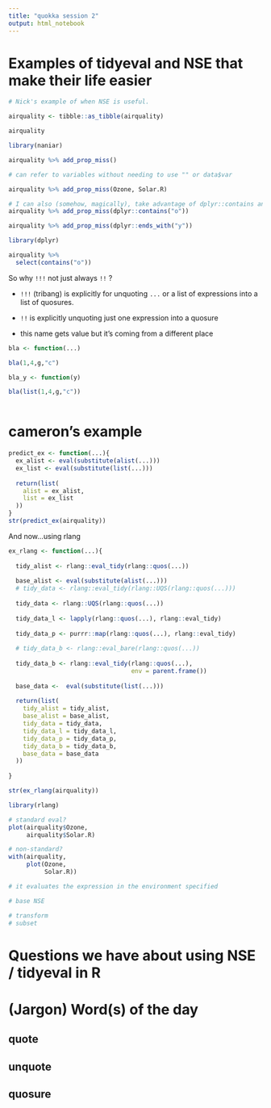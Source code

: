 ```yaml
---
title: "quokka session 2"
output: html_notebook
---
```


# Examples of tidyeval and NSE that make their life easier

```r
# Nick's example of when NSE is useful.

airquality <- tibble::as_tibble(airquality)

airquality

library(naniar)

airquality %>% add_prop_miss()

# can refer to variables without needing to use "" or data$var

airquality %>% add_prop_miss(Ozone, Solar.R)

# I can also (somehow, magically), take advantage of dplyr::contains and friends
airquality %>% add_prop_miss(dplyr::contains("o"))

airquality %>% add_prop_miss(dplyr::ends_with("y"))

library(dplyr)

airquality %>%
  select(contains("o"))

```

So why `!!!` not just always `!!` ?

- `!!!` (tribang) is explicitly for unquoting `...` or a list of expressions into a list of quosures.

- `!!` is explicitly unquoting just one expression into a quosure

- this name gets value but it's coming from a different place

```r
bla <- function(...)

bla(1,4,g,"c")

bla_y <- function(y)

bla(list(1,4,g,"c"))
  
```

# cameron's example


```r

predict_ex <- function(...){
  ex_alist <- eval(substitute(alist(...)))
  ex_list <- eval(substitute(list(...)))
  
  return(list(
    alist = ex_alist,
    list = ex_list
  ))
}
str(predict_ex(airquality))


```

And now...using rlang

```r
ex_rlang <- function(...){
  
  tidy_alist <- rlang::eval_tidy(rlang::quos(...))
  
  base_alist <- eval(substitute(alist(...)))
  # tidy_data <- rlang::eval_tidy(rlang::UQS(rlang::quos(...)))
  
  tidy_data <- rlang::UQS(rlang::quos(...))
  
  tidy_data_l <- lapply(rlang::quos(...), rlang::eval_tidy)
  
  tidy_data_p <- purrr::map(rlang::quos(...), rlang::eval_tidy)
  
  # tidy_data_b <- rlang::eval_bare(rlang::quos(...))
  
  tidy_data_b <- rlang::eval_tidy(rlang::quos(...), 
                                  env = parent.frame())
  
  base_data <-  eval(substitute(list(...)))
  
  return(list(
    tidy_alist = tidy_alist,
    base_alist = base_alist,
    tidy_data = tidy_data,
    tidy_data_l = tidy_data_l,
    tidy_data_p = tidy_data_p,
    tidy_data_b = tidy_data_b,
    base_data = base_data
  ))
  
}

str(ex_rlang(airquality))

library(rlang)


```




```r
# standard eval?
plot(airquality$Ozone,
     airquality$Solar.R)
```

```r
# non-standard?
with(airquality,
     plot(Ozone,
          Solar.R))

# it evaluates the expression in the environment specified

```

```r
# base NSE

# transform
# subset
```


# Questions we have about using NSE / tidyeval in R


# (Jargon) Word(s) of the day


## quote


## unquote

## quosure

